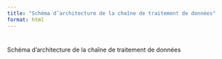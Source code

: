 ```yaml
---
title: "Schéma d’architecture de la chaîne de traitement de données"
format: html
---
```


# 
Schéma d’architecture de la chaîne de traitement de données

